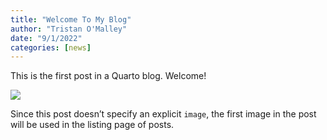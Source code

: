 ```yaml
---
title: "Welcome To My Blog"
author: "Tristan O'Malley"
date: "9/1/2022"
categories: [news]
---
```


This is the first post in a Quarto blog. Welcome!

![](thumbnail.jpg)

Since this post doesn't specify an explicit `image`, the first image in the post will be used in the listing page of posts.
